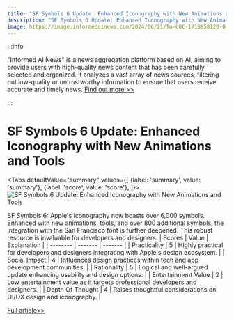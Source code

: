 ```yaml
---
title: "SF Symbols 6 Update: Enhanced Iconography with New Animations and Tools"
description: "SF Symbols 6 Update: Enhanced Iconography with New Animations and Tools"
image: https://image.informedainews.com/2024/06/21/To-COC-1718958120-0.jpg
---
```



:::info

"Informed AI News" is a news aggregation platform based on AI, aiming to provide users with high-quality news content that has been carefully selected and organized. It analyzes a vast array of news sources, filtering out low-quality or untrustworthy information to ensure that users receive accurate and timely news.  [Find out more >>](/)

:::

# SF Symbols 6 Update: Enhanced Iconography with New Animations and Tools


<Tabs
	defaultValue="summary"
	values={[
	{label: 'summary', value: 'summary'},
	{label: 'score', value: 'score'},
]}>
<TabItem value="summary">
<img
  src="https://image.informedainews.com/2024/06/21/To-COC-1718958120-0.jpg"
  alt="SF Symbols 6 Update: Enhanced Iconography with New Animations and Tools"
/>



SF Symbols 6: Apple's iconography now boasts over 6,000 symbols. Enhanced with new animations, tools, and over 800 additional symbols, the integration with the San Francisco font is further deepened. This robust resource is invaluable for developers and designers.
</TabItem>
<TabItem value="score">
	| Scores     | Value   | Explanation |
	| -------- | ------- | ------- |
	| Practicality  | 5    | Highly practical for developers and designers integrating with Apple's design ecosystem.    |
	| Social Impact | 4     | Influences design practices within tech and app development communities.    |
	| Rationality    | 5    | Logical and well-argued update enhancing usability and design options.    |
	| Entertainment Value    | 2    | Low entertainment value as it targets professional developers and designers.    |
	| Depth Of Thought    | 4    | Raises thoughtful considerations on UI/UX design and iconography.    |
</TabItem>
</Tabs>

[Full article>>](https://www.producthunt.com/posts/sf-symbols-6)
